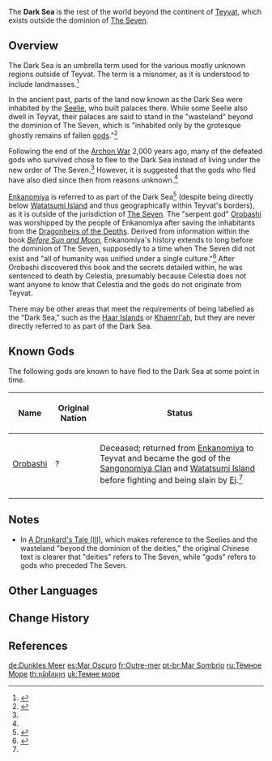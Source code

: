 {{Terminology Infobox
|type         = Locations
}}
The '''Dark Sea''' is the rest of the world beyond the continent of [[Teyvat]], which exists outside the dominion of [[The Seven]].

==Overview==
The Dark Sea is an umbrella term used for the various mostly unknown regions outside of Teyvat. The term is a misnomer, as it is understood to include landmasses.<ref name="BoA">{{Ref/Item|Bit of Aerosiderite}}</ref>

In the ancient past, parts of the land now known as the Dark Sea were inhabited by the [[Seelie]], who built palaces there. While some Seelie also dwell in Teyvat, their palaces are said to stand in the "wasteland" beyond the dominion of The Seven, which is "inhabited only by the grotesque ghostly remains of fallen [[gods]]."<ref name="ADT">{{Ref/Book|A Drunkard's Tale|3}}</ref>

Following the end of the [[Archon War]] 2,000 years ago, many of the defeated gods who survived chose to flee to the Dark Sea instead of living under the new order of The Seven.<ref name="BoA" /> However, it is suggested that the gods who fled have also died since then from reasons unknown.<ref name="ADT" />

[[Enkanomiya]] is referred to as part of the Dark Sea<ref name="JBoaDS">{{Ref/Item|Jade Branch of a Distant Sea}}</ref> (despite being directly below [[Watatsumi Island]] and thus geographically within Teyvat's borders), as it is outside of the jurisdiction of [[The Seven]].  The "serpent god" [[Orobashi]] was worshipped by the people of Enkanomiya after saving the inhabitants from the [[Dragonheir of the Depths|Dragonheirs of the Depths]]. Derived from information within the book ''[[Before Sun and Moon]]'', Enkanomiya's history extends to long before the dominion of The Seven, supposedly to a time when The Seven did not exist and "all of humanity was unified under a single culture."<ref>{{Ref/NPC|Eboshi}}</ref> After Orobashi discovered this book and the secrets detailed within, he was sentenced to death by Celestia, presumably because Celestia does not want anyone to know that Celestia and the gods do not originate from Teyvat.

There may be other areas that meet the requirements of being labelled as the "Dark Sea," such as the [[Golden Apple Archipelago|Haar Islands]] or [[Khaenri'ah]], but they are never directly referred to as part of the Dark Sea.

==Known Gods==
The following gods are known to have fled to the Dark Sea at some point in time.

{| class="wikitable"
! Name !! Original Nation !! Status
|-
|[[Orobashi]] || ? || Deceased; returned from [[Enkanomiya]] to Teyvat and became the god of the [[Sangonomiya Clan]] and [[Watatsumi Island]] before fighting and being slain by [[Ei]].<ref name="JBoaDS" />
|-
|}

==Notes==
* In [[A Drunkard's Tale (III)]], which makes reference to the Seelies and the wasteland "beyond the dominion of the deities," the original Chinese text is clearer that "deities" refers to The Seven, while "gods" refers to gods who preceded The Seven.

==Other Languages==
{{Other Languages
|en        = Dark Sea
|zhs       = 暗之外海
|zhs_rm    = Àn zhī Wàihǎi
|zht       = 暗之外海
|zht_rm    = Àn zhī Wàihǎi
|zh_tl     = Dark Outer Sea
|ja        = 闇の外海
|ja_rm     = Yami no Gaikai{{Assumed}}
|ja_tl     = Dark Outer Sea
|ko        = 어둠의 {{tt|외해|外海}}
|ko_rm     = Eodum-ui Oehae
|ko_tl     = Dark Outer Sea
|es        = Mar Oscuro
|es_tl     = Dark Sea
|fr        = Outre-mer
|fr_tl     = Oversea
|ru        = Тёмное море
|ru_tl     = Dark Sea
|th        = Dark Sea
|vi        = Biển Đen<!--also "Vùng Biển Đen"-->
|vi_tl     = Black Sea
|de        = Dunkles Meer
|de_tl     = Dark Sea
|id        = Laut Hitam
|id_tl     = Black Sea
|pt        = Mar Sombrio
|pt_tl     = Dark Sea
|tr        = Karanlık Deniz
|tr_tl     = Dark Sea
|it        = Mare oscuro
|it_tl     = Dark Sea
}}

==Change History==
{{Change History|introduced=1.0}}

==References==
{{Reflist}}

[[de:Dunkles Meer]]
[[es:Mar Oscuro]]
[[fr:Outre-mer]]
[[pt-br:Mar Sombrio]]
[[ru:Тёмное Море]]
[[th:ทมิฬสมุทร]]
[[uk:Темне море]]